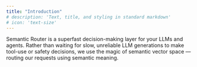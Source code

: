 ```yaml
---
title: "Introduction"
# description: 'Text, title, and styling in standard markdown'
# icon: 'text-size'
---
```


Semantic Router is a superfast decision-making layer for your LLMs and agents. Rather than waiting for slow, unreliable LLM generations to make tool-use or safety decisions, we use the magic of semantic vector space — routing our requests using semantic meaning.

